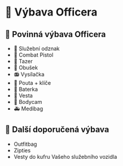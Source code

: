 # 👮 Výbava Officera

## 👮 Povinná výbava Officera

- 🌟 Služební odznak
- 🔫 Combat Pistol
- 🏃 Tazer
- 🩼 Obušek
- 📻 Vysílačka
- 🚨 Pouta + klíče
- 🔦 Baterka
- 🦺 Vesta
- 👀 Bodycam
- 🚑 Medibag

## 👜 Další doporučená výbava
- Outfitbag
- Zipties
- Vesty do kufru Vašeho služebního vozidla